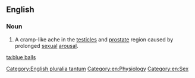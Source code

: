 ==English==

===Noun===
{{wikipedia}}
{{en-plural noun|[[blue]] [[balls]]}}

# {{context|slang}} A cramp-like ache in the [[testicle]]s and [[prostate]] region caused by prolonged [[sexual]] [[arousal]].

[[Category:English pluralia tantum]]
[[Category:en:Physiology]]
[[Category:en:Sex]]

[[ta:blue balls]]